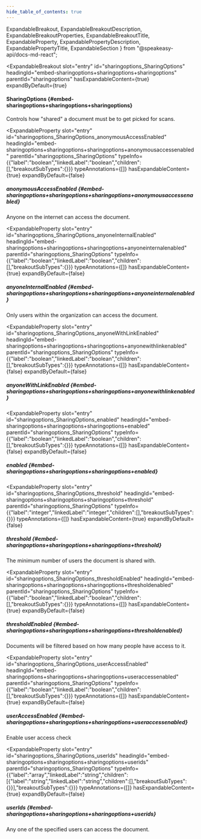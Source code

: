 ```yaml
---
hide_table_of_contents: true
---
```

  ExpandableBreakout,
  ExpandableBreakoutDescription,
  ExpandableBreakoutProperties,
  ExpandableBreakoutTitle,
  ExpandableProperty,
  ExpandablePropertyDescription,
  ExpandablePropertyTitle,
  ExpandableSection
} from "@speakeasy-api/docs-md-react";

<ExpandableSection>

<ExpandableBreakout
  slot="entry"
  id="sharingoptions_SharingOptions"
  headingId="embed-sharingoptions+sharingoptions+sharingoptions"
  parentId="sharingoptions"
  hasExpandableContent={true}
  expandByDefault={true}
>

<ExpandableBreakoutTitle slot="title">

#### SharingOptions \{#embed-sharingoptions+sharingoptions+sharingoptions\}

</ExpandableBreakoutTitle>

<ExpandableBreakoutDescription slot="description">

Controls how "shared" a document must be to get picked for scans.

</ExpandableBreakoutDescription>

<ExpandableBreakoutProperties slot="properties">

<ExpandableProperty
  slot="entry"
  id="sharingoptions_SharingOptions_anonymousAccessEnabled"
  headingId="embed-sharingoptions+sharingoptions+sharingoptions+anonymousaccessenabled"
  parentId="sharingoptions_SharingOptions"
  typeInfo={{"label":"boolean","linkedLabel":"boolean","children":[],"breakoutSubTypes":{}}}
  typeAnnotations={[]}
  hasExpandableContent={true}
  expandByDefault={false}
>

<ExpandablePropertyTitle slot="title">

##### anonymousAccessEnabled \{#embed-sharingoptions+sharingoptions+sharingoptions+anonymousaccessenabled\}

</ExpandablePropertyTitle>

<ExpandablePropertyDescription slot="description">

Anyone on the internet can access the document.

</ExpandablePropertyDescription>

</ExpandableProperty>

<ExpandableProperty
  slot="entry"
  id="sharingoptions_SharingOptions_anyoneInternalEnabled"
  headingId="embed-sharingoptions+sharingoptions+sharingoptions+anyoneinternalenabled"
  parentId="sharingoptions_SharingOptions"
  typeInfo={{"label":"boolean","linkedLabel":"boolean","children":[],"breakoutSubTypes":{}}}
  typeAnnotations={[]}
  hasExpandableContent={true}
  expandByDefault={false}
>

<ExpandablePropertyTitle slot="title">

##### anyoneInternalEnabled \{#embed-sharingoptions+sharingoptions+sharingoptions+anyoneinternalenabled\}

</ExpandablePropertyTitle>

<ExpandablePropertyDescription slot="description">

Only users within the organization can access the document.

</ExpandablePropertyDescription>

</ExpandableProperty>

<ExpandableProperty
  slot="entry"
  id="sharingoptions_SharingOptions_anyoneWithLinkEnabled"
  headingId="embed-sharingoptions+sharingoptions+sharingoptions+anyonewithlinkenabled"
  parentId="sharingoptions_SharingOptions"
  typeInfo={{"label":"boolean","linkedLabel":"boolean","children":[],"breakoutSubTypes":{}}}
  typeAnnotations={[]}
  hasExpandableContent={false}
  expandByDefault={false}
>

<ExpandablePropertyTitle slot="title">

##### anyoneWithLinkEnabled \{#embed-sharingoptions+sharingoptions+sharingoptions+anyonewithlinkenabled\}

</ExpandablePropertyTitle>

</ExpandableProperty>

<ExpandableProperty
  slot="entry"
  id="sharingoptions_SharingOptions_enabled"
  headingId="embed-sharingoptions+sharingoptions+sharingoptions+enabled"
  parentId="sharingoptions_SharingOptions"
  typeInfo={{"label":"boolean","linkedLabel":"boolean","children":[],"breakoutSubTypes":{}}}
  typeAnnotations={[]}
  hasExpandableContent={false}
  expandByDefault={false}
>

<ExpandablePropertyTitle slot="title">

##### enabled \{#embed-sharingoptions+sharingoptions+sharingoptions+enabled\}

</ExpandablePropertyTitle>

</ExpandableProperty>

<ExpandableProperty
  slot="entry"
  id="sharingoptions_SharingOptions_threshold"
  headingId="embed-sharingoptions+sharingoptions+sharingoptions+threshold"
  parentId="sharingoptions_SharingOptions"
  typeInfo={{"label":"integer","linkedLabel":"integer","children":[],"breakoutSubTypes":{}}}
  typeAnnotations={[]}
  hasExpandableContent={true}
  expandByDefault={false}
>

<ExpandablePropertyTitle slot="title">

##### threshold \{#embed-sharingoptions+sharingoptions+sharingoptions+threshold\}

</ExpandablePropertyTitle>

<ExpandablePropertyDescription slot="description">

The minimum number of users the document is shared with.

</ExpandablePropertyDescription>

</ExpandableProperty>

<ExpandableProperty
  slot="entry"
  id="sharingoptions_SharingOptions_thresholdEnabled"
  headingId="embed-sharingoptions+sharingoptions+sharingoptions+thresholdenabled"
  parentId="sharingoptions_SharingOptions"
  typeInfo={{"label":"boolean","linkedLabel":"boolean","children":[],"breakoutSubTypes":{}}}
  typeAnnotations={[]}
  hasExpandableContent={true}
  expandByDefault={false}
>

<ExpandablePropertyTitle slot="title">

##### thresholdEnabled \{#embed-sharingoptions+sharingoptions+sharingoptions+thresholdenabled\}

</ExpandablePropertyTitle>

<ExpandablePropertyDescription slot="description">

Documents will be filtered based on how many people have access to it.

</ExpandablePropertyDescription>

</ExpandableProperty>

<ExpandableProperty
  slot="entry"
  id="sharingoptions_SharingOptions_userAccessEnabled"
  headingId="embed-sharingoptions+sharingoptions+sharingoptions+useraccessenabled"
  parentId="sharingoptions_SharingOptions"
  typeInfo={{"label":"boolean","linkedLabel":"boolean","children":[],"breakoutSubTypes":{}}}
  typeAnnotations={[]}
  hasExpandableContent={true}
  expandByDefault={false}
>

<ExpandablePropertyTitle slot="title">

##### userAccessEnabled \{#embed-sharingoptions+sharingoptions+sharingoptions+useraccessenabled\}

</ExpandablePropertyTitle>

<ExpandablePropertyDescription slot="description">

Enable user access check

</ExpandablePropertyDescription>

</ExpandableProperty>

<ExpandableProperty
  slot="entry"
  id="sharingoptions_SharingOptions_userIds"
  headingId="embed-sharingoptions+sharingoptions+sharingoptions+userids"
  parentId="sharingoptions_SharingOptions"
  typeInfo={{"label":"array","linkedLabel":"string","children":[{"label":"string","linkedLabel":"string","children":[],"breakoutSubTypes":{}}],"breakoutSubTypes":{}}}
  typeAnnotations={[]}
  hasExpandableContent={true}
  expandByDefault={false}
>

<ExpandablePropertyTitle slot="title">

##### userIds \{#embed-sharingoptions+sharingoptions+sharingoptions+userids\}

</ExpandablePropertyTitle>

<ExpandablePropertyDescription slot="description">

Any one of the specified users can access the document.

</ExpandablePropertyDescription>

</ExpandableProperty>

</ExpandableBreakoutProperties>

</ExpandableBreakout>

</ExpandableSection>